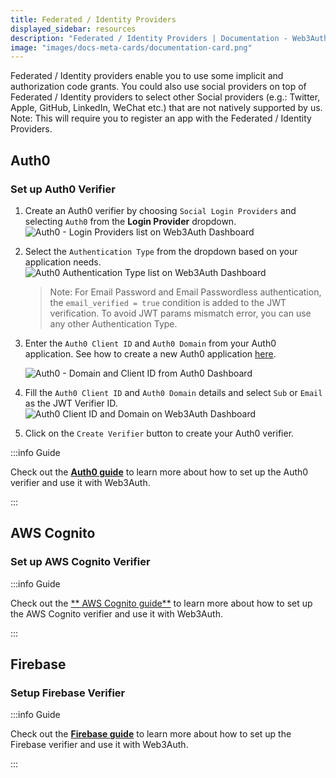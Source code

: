 ```yaml
---
title: Federated / Identity Providers
displayed_sidebar: resources
description: "Federated / Identity Providers | Documentation - Web3Auth"
image: "images/docs-meta-cards/documentation-card.png"
---
```



Federated / Identity providers enable you to use some implicit and authorization code grants. You could also use social providers on top of Federated
/ Identity providers to select other Social providers (e.g.: Twitter, Apple, GitHub, LinkedIn, WeChat etc.) that are not natively supported by us.
Note: This will require you to register an app with the Federated / Identity Providers.

## Auth0

### Set up Auth0 Verifier

1. Create an Auth0 verifier by choosing `Social Login Providers` and selecting `Auth0` from the **Login Provider** dropdown.
   ![Auth0 - Login Providers list on Web3Auth Dashboard](/dashboard/verifiers/create-auth0-verifier.png)
2. Select the `Authentication Type` from the dropdown based on your application needs.
   ![Auth0 Authentication Type list on Web3Auth Dashboard](/dashboard/verifiers/create-a0-v-auth-type.png)

   > Note: For Email Password and Email Passwordless authentication, the `email_verified = true` condition is added to the JWT verification. To avoid
   > JWT params mismatch error, you can use any other Authentication Type.

3. Enter the `Auth0 Client ID` and `Auth0 Domain` from your Auth0 application. See how to create a new Auth0 application
   [here](https://auth0.com/docs/quickstart/webapp/).

   ![Auth0 - Domain and Client ID from Auth0 Dashboard](/guides/auth0/auth0-guide-clientid.png)

4. Fill the `Auth0 Client ID` and `Auth0 Domain` details and select `Sub` or `Email` as the JWT Verifier ID.
   ![Auth0 Client ID and Domain on Web3Auth Dashboard](/dashboard/verifiers/create-a0-details.png)

5. Click on the `Create Verifier` button to create your Auth0 verifier.

:::info Guide

Check out the [**Auth0 guide**](/guides/auth0) to learn more about how to set up the Auth0 verifier and use it with Web3Auth.

:::

## AWS Cognito

### Set up AWS Cognito Verifier

<SetupAWSCognitoVerifier />

:::info Guide

Check out the [** AWS Cognito guide**](/guides/cognito) to learn more about how to set up the AWS Cognito verifier and use it with Web3Auth.

:::

## Firebase

### Setup Firebase Verifier

<SetupFirebaseVerifier />

:::info Guide

Check out the [**Firebase guide**](/guides/firebase) to learn more about how to set up the Firebase verifier and use it with Web3Auth.

:::
